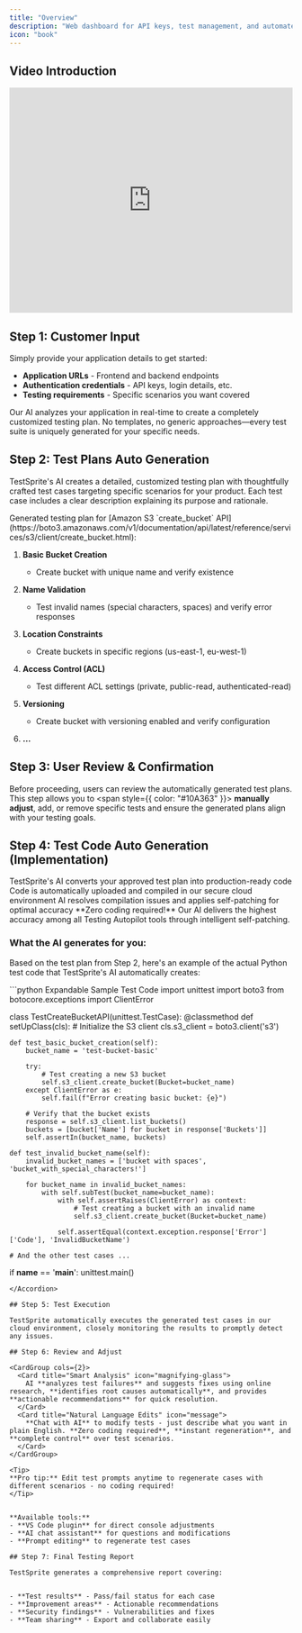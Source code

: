 ```yaml
---
title: "Overview"
description: "Web dashboard for API keys, test management, and automated monitoring."
icon: "book"
---
```


## Video Introduction

<Frame>
  <iframe 
    width="100%" 
    height="400" 
    src="https://www.youtube.com/embed/3mU5BJU_VHk" 
    frameBorder="0" 
    allow="accelerometer; autoplay; clipboard-write; encrypted-media; gyroscope; picture-in-picture" 
    allowFullScreen
    style={{ borderRadius: '8px'}}
  ></iframe>
</Frame>
<br />

## Step 1: Customer Input

Simply provide your application details to get started:

- **Application URLs** - Frontend and backend endpoints
- **Authentication credentials** - API keys, login details, etc.
- **Testing requirements** - Specific scenarios you want covered

Our AI analyzes your application in real-time to create a completely customized testing plan. No templates, no generic approaches—every test suite is uniquely generated for your specific needs.

## Step 2: Test Plans Auto Generation

TestSprite's AI creates a detailed, customized testing plan with thoughtfully crafted test cases targeting specific scenarios for your product. Each test case includes a clear description explaining its purpose and rationale.


<Accordion title="Example test plan for back-end API testing">
Generated testing plan for [Amazon S3 `create_bucket` API](https://boto3.amazonaws.com/v1/documentation/api/latest/reference/services/s3/client/create_bucket.html):

1. **Basic Bucket Creation**
   - Create bucket with unique name and verify existence

2. **Name Validation**
   - Test invalid names (special characters, spaces) and verify error responses

3. **Location Constraints**
   - Create buckets in specific regions (us-east-1, eu-west-1)

4. **Access Control (ACL)**
   - Test different ACL settings (private, public-read, authenticated-read)

5. **Versioning**
   - Create bucket with versioning enabled and verify configuration

6. **...**
</Accordion>

## Step 3: User Review & Confirmation

Before proceeding, users can review the automatically generated test plans. This step allows you to <span style={{ color: "#10A363" }}> **manually adjust**</span>, add, or remove specific tests and ensure the generated plans align with your testing goals.
## Step 4: Test Code Auto Generation (Implementation)

<Steps>
  <Step title="AI Code Generation">
    TestSprite's AI converts your approved test plan into production-ready code
  </Step>
  <Step title="Cloud Compilation">
    Code is automatically uploaded and compiled in our secure cloud environment
  </Step>
  <Step title="Smart Auto-Fixing">
    AI resolves compilation issues and applies self-patching for optimal accuracy
  </Step>
</Steps>

<Info>
**Zero coding required!** Our AI delivers the highest accuracy among all Testing Autopilot tools through intelligent self-patching.
</Info>


### What the AI generates for you:

Based on the test plan from Step 2, here's an example of the actual Python test code that TestSprite's AI automatically creates:

<Accordion title="View Generated Test Code Example">
```python Expandable Sample Test Code
import unittest
import boto3
from botocore.exceptions import ClientError

class TestCreateBucketAPI(unittest.TestCase):
    @classmethod
    def setUpClass(cls):
        # Initialize the S3 client
        cls.s3_client = boto3.client('s3')

    def test_basic_bucket_creation(self):
        bucket_name = 'test-bucket-basic'

        try:
            # Test creating a new S3 bucket
            self.s3_client.create_bucket(Bucket=bucket_name)
        except ClientError as e:
            self.fail(f"Error creating basic bucket: {e}")

        # Verify that the bucket exists
        response = self.s3_client.list_buckets()
        buckets = [bucket['Name'] for bucket in response['Buckets']]
        self.assertIn(bucket_name, buckets)

    def test_invalid_bucket_name(self):
        invalid_bucket_names = ['bucket with spaces', 'bucket_with_special_characters!']

        for bucket_name in invalid_bucket_names:
            with self.subTest(bucket_name=bucket_name):
                with self.assertRaises(ClientError) as context:
                    # Test creating a bucket with an invalid name
                    self.s3_client.create_bucket(Bucket=bucket_name)

                self.assertEqual(context.exception.response['Error']['Code'], 'InvalidBucketName')

    # And the other test cases ...

if __name__ == '__main__':
    unittest.main()
```
</Accordion>

## Step 5: Test Execution

TestSprite automatically executes the generated test cases in our cloud environment, closely monitoring the results to promptly detect any issues.

## Step 6: Review and Adjust

<CardGroup cols={2}>
  <Card title="Smart Analysis" icon="magnifying-glass">
    AI **analyzes test failures** and suggests fixes using online research, **identifies root causes automatically**, and provides **actionable recommendations** for quick resolution.
  </Card>
  <Card title="Natural Language Edits" icon="message">
    **Chat with AI** to modify tests - just describe what you want in plain English. **Zero coding required**, **instant regeneration**, and **complete control** over test scenarios.
  </Card>
</CardGroup>

<Tip>
**Pro tip:** Edit test prompts anytime to regenerate cases with different scenarios - no coding required!
</Tip>


**Available tools:**
- **VS Code plugin** for direct console adjustments
- **AI chat assistant** for questions and modifications  
- **Prompt editing** to regenerate test cases

## Step 7: Final Testing Report

TestSprite generates a comprehensive report covering:


- **Test results** - Pass/fail status for each case
- **Improvement areas** - Actionable recommendations
- **Security findings** - Vulnerabilities and fixes
- **Team sharing** - Export and collaborate easily